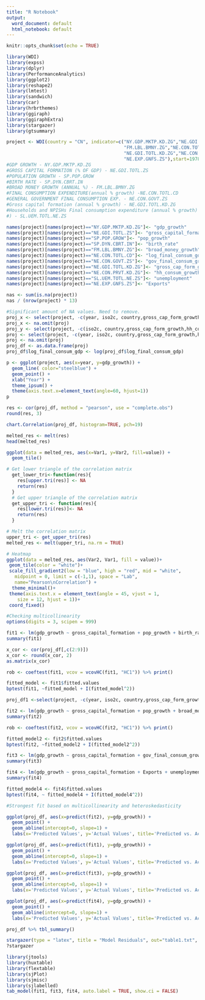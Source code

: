 ---
title: "R Notebook"
output:
  word_document: default
  html_notebook: default
---
```{r setup, include=FALSE}
knitr::opts_chunk$set(echo = TRUE)
```

```{r}
library(WDI)
library(expss)
library(dplyr)
library(PerformanceAnalytics)
library(ggplot2)
library(reshape2)
library(lmtest)
library(sandwich)
library(car)
library(hrbrthemes)
library(ggiraph)
library(ggiraphExtra)
library(stargazer)
library(gtsummary)
```

```{r}
project <- WDI(country = "CN", indicator=c("NY.GDP.MKTP.KD.ZG","NE.GDI.TOTL.ZS","SP.POP.GROW","SP.DYN.CBRT.IN", 
                                           "FM.LBL.BMNY.ZG","NE.CON.TOTL.CD","NE.CON.GOVT.ZS",                  
                                           "NE.GDI.TOTL.KD.ZG","NE.CON.PRVT.KD.ZG","SL.UEM.TOTL.NE.ZS",
                                           "NE.EXP.GNFS.ZS"),start=1978, end=2016)                                 
#GDP GROWTH - NY.GDP.MKTP.KD.ZG
#GROSS CAPITAL FORMATION (% OF GDP) - NE.GDI.TOTL.ZS
#POPULATION GROWTH - SP.POP.GROW
#BIRTH RATE - SP.DYN.CBRT.IN
#BROAD MONEY GROWTH (ANNUAL %) - FM.LBL.BMNY.ZG
#FINAL CONSUMPTION EXPENDITURE(annual % growth) -NE.CON.TOTL.CD
#GENERAL GOVERNMENT FINAL CONSUMPTION EXP. - NE.CON.GOVT.ZS
#Gross capital formation (annual % growth) - NE.GDI.TOTL.KD.ZG
#Households and NPISHs Final consumption expenditure (annual % growth) - NE.CON.PRVT.KD.ZG
#) - SL.UEM.TOTL.NE.ZS
```

```{r}
names(project)[names(project)=="NY.GDP.MKTP.KD.ZG"]<- "gdp_growth"
names(project)[names(project)=="NE.GDI.TOTL.ZS"]<- "gross_capital_formation"
names(project)[names(project)=="SP.POP.GROW"]<- "pop_growth"
names(project)[names(project)=="SP.DYN.CBRT.IN"]<- "birth_rate"
names(project)[names(project)=="FM.LBL.BMNY.ZG"]<- "broad_money_growth"
names(project)[names(project)=="NE.CON.TOTL.CD"]<- "log_final_consum_gdp"
names(project)[names(project)=="NE.CON.GOVT.ZS"]<- "gov_final_consum_growth"
names(project)[names(project)=="NE.GDI.TOTL.KD.ZG"]<- "gross_cap_form_growth"  
names(project)[names(project)=="NE.CON.PRVT.KD.ZG"]<- "hh_consum_growth" 
names(project)[names(project)=="SL.UEM.TOTL.NE.ZS"]<- "unemployment" 
names(project)[names(project)=="NE.EXP.GNFS.ZS"]<- "Exports" 
```

```{r}
nas <- sum(is.na(project))
nas / (nrow(project) * 13)

#Significant amount of NA values. Need to remove.
proj_x <- select(project, -c(year, iso2c, country,gross_cap_form_growth,hh_consum_growth))
proj_x <- na.omit(proj)
proj_y <- select(project, -c(iso2c, country,gross_cap_form_growth,hh_consum_growth))
proj <- select(project, -c(year, iso2c, country,gross_cap_form_growth,hh_consum_growth))
proj <- na.omit(proj)
proj_df <- as.data.frame(proj)
proj_df$log_final_consum_gdp <- log(proj_df$log_final_consum_gdp)
```

```{r}
p <- ggplot(project, aes(x=year, y=gdp_growth)) +
  geom_line( color="steelblue") + 
  geom_point() +
  xlab("Year") +
  theme_ipsum() +
  theme(axis.text.x=element_text(angle=60, hjust=1))
p
```

```{r}
res <- cor(proj_df, method = "pearson", use = "complete.obs")
round(res, 3)

chart.Correlation(proj_df, histogram=TRUE, pch=19)
```
```{r}
melted_res <- melt(res)
head(melted_res)
```
```{r}
ggplot(data = melted_res, aes(x=Var1, y=Var2, fill=value)) + 
  geom_tile()
```
```{r}
# Get lower triangle of the correlation matrix
  get_lower_tri<-function(res){
    res[upper.tri(res)] <- NA
    return(res)
  }
  # Get upper triangle of the correlation matrix
  get_upper_tri <- function(res){
    res[lower.tri(res)]<- NA
    return(res)
  }
```

```{r}
# Melt the correlation matrix
upper_tri <- get_upper_tri(res)
melted_res <- melt(upper_tri, na.rm = TRUE)

# Heatmap
ggplot(data = melted_res, aes(Var2, Var1, fill = value))+
 geom_tile(color = "white")+
 scale_fill_gradient2(low = "blue", high = "red", mid = "white", 
   midpoint = 0, limit = c(-1,1), space = "Lab", 
   name="Pearson\nCorrelation") +
  theme_minimal()+ 
 theme(axis.text.x = element_text(angle = 45, vjust = 1, 
    size = 12, hjust = 1))+
 coord_fixed()
```
```{r}
#Checking multicollinearity
options(digits = 3, scipen = 999)

fit1 <- lm(gdp_growth ~ gross_capital_formation + pop_growth + birth_rate + broad_money_growth + log_final_consum_gdp + gov_final_consum_growth + unemployment + Exports, data = proj_df)
summary(fit1)
```
```{r}
x_cor <- cor(proj_df[,c(2:9)])
x_cor <- round(x_cor, 2)
as.matrix(x_cor)
```

```{r}
rob <- coeftest(fit1, vcov = vcovHC(fit1, "HC1")) %>% print()
```
```{r}
fitted_model <- fit1$fitted.values
bptest(fit1, ~fitted_model + I(fitted_model^2))
```
```{r}
proj_df1 <-select(project, -c(year, iso2c, country,gross_cap_form_growth,hh_consum_growth, birth_rate, log_final_consum_gdp))

fit2 <- lm(gdp_growth ~ gross_capital_formation + pop_growth + broad_money_growth + gov_final_consum_growth + unemployment + Exports, data = proj_df1)
summary(fit2)
```
```{r}
rob <- coeftest(fit2, vcov = vcovHC(fit2, "HC1")) %>% print()
```
```{r}
fitted_model2 <- fit2$fitted.values
bptest(fit2, ~fitted_model2 + I(fitted_model2^2))
```

```{r}
fit3 <- lm(gdp_growth ~ gross_capital_formation + gov_final_consum_growth +  unemployment + Exports, data = proj_df)
summary(fit3)
```

```{r}
fit4 <- lm(gdp_growth ~ gross_capital_formation + Exports + unemployment + log_final_consum_gdp + broad_money_growth, data = proj_df)
summary(fit4)
```

```{r}
fitted_model4 <- fit4$fitted.values
bptest(fit4, ~ fitted_model4 + I(fitted_model4^2))

#Strongest fit based on multicollinearity and heteroskedasticity
```

```{r}
ggplot(proj_df, aes(x=predict(fit2), y=gdp_growth)) + 
  geom_point() +
  geom_abline(intercept=0, slope=1) +
  labs(x='Predicted Values', y='Actual Values', title='Predicted vs. Actual Values')
```

```{r}
ggplot(proj_df, aes(x=predict(fit1), y=gdp_growth)) + 
  geom_point() +
  geom_abline(intercept=0, slope=1) +
  labs(x='Predicted Values', y='Actual Values', title='Predicted vs. Actual Values')
```
```{r}
ggplot(proj_df, aes(x=predict(fit3), y=gdp_growth)) + 
  geom_point() +
  geom_abline(intercept=0, slope=1) +
  labs(x='Predicted Values', y='Actual Values', title='Predicted vs. Actual Values')
```
```{r}
ggplot(proj_df, aes(x=predict(fit4), y=gdp_growth)) + 
  geom_point() +
  geom_abline(intercept=0, slope=1) +
  labs(x='Predicted Values', y='Actual Values', title='Predicted vs. Actual Values')
```
```{r}
proj_df %>% tbl_summary()
```
```{r}
stargazer(type = "latex", title = "Model Residuals", out="table1.txt", fit1, fit3, fit4)
?stargazer
```

```{r echo=FALSE, results = 'asis'}
library(jtools)
library(huxtable)
library(flextable)
library(sjPlot)
library(sjmisc)
library(sjlabelled)
tab_model(fit1, fit3, fit4, auto.label = TRUE, show.ci = FALSE)
```

